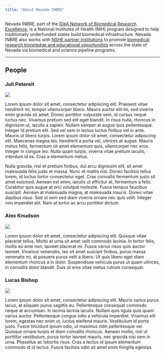 ```yaml
---
title: "About Nevada INBRE"
---
```


Nevada INBRE, part of the [IDeA Network of Biomedical Research Excellence](https://www.nigms.nih.gov/Research/DRCB/IDeA/Pages/INBRE.aspx), is a National Institutes of Health (NIH) program designed to help traditionally underfunded states build biomedical infrastructure. Nevada INBRE also works with [NSHE partner institutions](https://med.unr.edu/inbre/about-us/partner-institutions) to promote [biomedical research knowledge and educational opportunities](https://med.unr.edu/inbre/programs-and-projects) across the state of Nevada via biomedical and science pipeline programs.

---

## People

<div class="container"><!--contains person blocks (fixes formatting)-->

<div class="person">
### Juli Petereit

<img src="img/labrador-retriever.jpg">

Lorem ipsum dolor sit amet, consectetur adipiscing elit. Praesent vitae hendrerit mi, tempor ullamcorper libero. Mauris auctor elit mi, sed viverra enim gravida sit amet. Donec porttitor vulputate sem, id cursus neque luctus nec. Vivamus pretium sed elit eget blandit. In risus nulla, rhoncus in dignissim ut, iaculis a sapien. Nullam semper at augue quis pellentesque. Integer id pretium elit. Sed vel sem in lectus luctus finibus vel in ante. Mauris ut libero turpis. Lorem ipsum dolor sit amet, consectetur adipiscing elit. Maecenas magna leo, hendrerit a porta vel, ultrices at augue. Mauris metus felis, fermentum sit amet elementum quis, ullamcorper nec eros. Integer in congue leo. Nulla quam turpis, viverra vitae pretium iaculis, interdum id ex. Cras a elementum metus.

Nulla gravida, nisl et pretium finibus, dui arcu dignissim elit, sit amet malesuada felis justo et massa. Nunc et mattis nisi. Donec facilisis tellus lorem, id luctus tortor consectetur eget. Cras convallis fermentum justo sit amet euismod. Aenean est enim, iaculis ut efficitur at, fermentum a felis. Curabitur quis augue at orci volutpat molestie. Fusce tempus faucibus suscipit. Aenean at malesuada magna, at malesuada mauris. Donec vitae dapibus risus. Sed ut sem sed diam viverra ornare nec quis velit. Integer non imperdiet elit. Nam at tortor ac arcu porttitor dictum.

</div>


<div class="person">
### Alex Knudson

<img src="img/red-fox.jpg">

Lorem ipsum dolor sit amet, consectetur adipiscing elit. Quisque vitae placerat tellus. Morbi at urna sit amet velit commodo lacinia. In tortor felis, mollis eu ante non, laoreet placerat mi. Fusce varius risus quis auctor laoreet. Vivamus venenatis, leo sit amet suscipit finibus, purus massa venenatis mi, at posuere purus velit a libero. Ut quis libero eget diam elementum rhoncus a in dolor. Suspendisse vehicula purus ut quam ultrices, in convallis dolor blandit. Duis ut eros vitae metus rutrum consequat.

</div>


<div class="person">
### Lucas Bishop

<img src="img/bald-eagle.jpg">

Lorem ipsum dolor sit amet, consectetur adipiscing elit. Mauris varius purus lacus, at aliquam purus sagittis eu. Pellentesque consequat commodo neque at accumsan. In lacinia lacinia iaculis. Nullam quis ligula quis quam varius auctor. Pellentesque congue odio a vehicula imperdiet. Vivamus elit lorem, egestas nec enim ut, luctus eleifend mauris. Vestibulum id porta justo. Fusce tincidunt ipsum odio, ut maximus nibh pellentesque vel. Quisque ornare turpis et diam convallis rhoncus. Aenean mollis, nisl ut porttitor vestibulum, purus tortor laoreet mauris, nec gravida nisi sem in urna. Phasellus ac lobortis risus. Cras a lectus id ipsum elementum commodo id id lectus. Fusce facilisis odio sit amet enim fringilla egestas.

</div>

</div><!--end container-->
